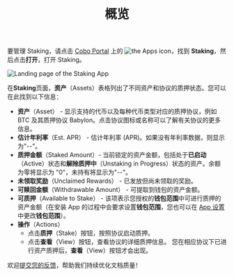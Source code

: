 ﻿---
title: "概览"
sidebarTitle: "概览"
lang: "zh-hans"
description: "掌握 Staking App 的管理方法，查看不同资产和协议的质押状态，获取实时更新的信息。"
---
要管理 Staking，请点击 [Cobo Portal](https://portal.cobo.com/login) 上的 <img src="/en/images/common/icon_apps.svg" className="icon" alt="the Apps icon"/>，找到 **Staking**，然后点击**打开**，打开 Staking。

<img src="/en/images/portal-apps/staking/staking_overview.png" className="screenshot_full_screen" alt="Landing page of the Staking App"/>

在**Staking**页面，**资产**（Assets）表格列出了不同资产和协议的质押状态。您可以在此找到以下信息：

- **资产**（Asset） - 显示支持的代币以及每种代币类型对应的质押协议，例如 BTC 及其质押协议 Babylon。点击协议图标或名称可以了解有关协议的更多信息。
- **估计年利率**（Est. APR） - 估计年利率 (APR)。如果没有年利率数据，则显示为"--"。
- **质押金额**（Staked Amount）- 当前锁定的资产金额，包括处于**已启动**（Active）状态和**解除质押中**（Unstaking in Progress）状态的资产。余额为零将显示为 "0"，未持有将显示为"--"。
- **未领取奖励**（Unclaimed Rewards） - 已发放但尚未领取的奖励。 
- **可赎回金额**（Withdrawable Amount） - 可提取到钱包的资产金额。
- **可质押**（Available to Stake） - 该项表示您授权的**钱包范围**中可进行质押的资产金额（在安装 App 的过程中会要求设置**钱包范围**，您也可以在 [App 设置](/cn/apps/app-settings)中更改**钱包范围**）。
- **操作**（Actions）
    - 点击**质押**（Stake）按钮，按照协议启动质押。
    - 点击**查看**（View）按钮，查看协议的详细质押信息。
    <Info>您在相应协议下已进行资产质押后，**查看**（View）按钮才会出现。</Info>

<Tip>欢迎[提交您的反馈](https://forms.zohopublic.com/cobo/form/DocumentFeedbackForm/formperma/QvLOhxJv1_JMsJ-1dleZ8Itb_7rzN-LtgvsDdxosoVI?referrername=manuals)，帮助我们持续优化文档质量！</Tip>